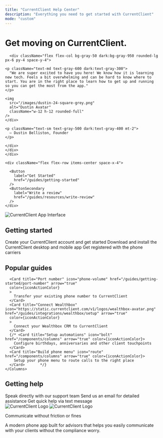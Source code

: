 ```yaml
---
title: "CurrentClient Help Center"
description: "Everything you need to get started with CurrentClient"
mode: "custom"
---
```



<div className="bg-gray-50 dark:bg-gray-950 border-t border-gray-200 dark:border-gray-800 py-12 relative">

<div className="max-w-6xl px-6 md:px-12 mx-auto relative">
  
  <div className="relative z-10 bg-white dark:bg-gray-950 ring-1 rounded-2xl ring-gray-200 dark:ring-gray-800 px-12 pt-12">

<div className="flex flex-col lg:flex-row  justify-between pb-12 px-4">
  <div className="lg:w-1/2 lg:pr-12 mb-8 lg:mb-0">
    <div className="flex flex-col mb-6 space-y-6">
      <h1 className="text-2xl text-gray-900 dark:text-white font-medium">
        Get moving on <b>CurrentClient</b>.
      </h1>
          
      
      <div className="flex flex-col bg-gray-50 dark:bg-gray-950 rounded-lg px-6 py-4 space-y-4">

    <p className="text-md text-gray-600 dark:text-gray-300">
      "We are super excited to have you here! We know how it is learning new tech. Feels a bit overwhelming and can be hard to know where to start. You are in the right place to learn how to get up and running so you can get the most from the app."
    </p>

<div className="flex flex-row items-center space-x-4">
<div className="flex ring-2 ring-gray-200 dark:ring-gray-800 rounded-full">

    <img
      src="/images/dustin-24-square-grey.png"
      alt="Dustin Avatar"
      className="w-12 h-12 rounded-full"
    />
    </div>

    <p className="text-sm text-gray-500 dark:text-gray-400 mt-2">
      — Dustin Belliston, Founder
    </p>

    </div>
    </div>
    </div>

    <div className="flex flex-row items-center space-x-4">

      <Button
        label="Get Started"
        href="/guides/getting-started"
      />
      <ButtonSecondary
        label="Write a review"
        href="/guides/resources/write-review"
      />
    </div>

  </div>
  <div className="lg:w-2/5">
    <img
      src="/images/apppair.png"
      alt="CurrentClient App Interface"
      className="w-2/3 h-auto rounded-lg mx-auto"
    />
  </div>
</div>

<div className="px-4 pt-8 pb-16 space-y-12 rounded-lg">
  <div>
    <h2 className="text-2xl text-gray-900 dark:text-white font-normal mb-6">Getting started</h2>
    <Columns cols={3}>
      <Card title="Signup" icon="user-plus" href="/guides/getting-started/signup" arrow="true" 
      color={iconActionColor}
      >
        Create your CurrentClient account and get started
      </Card>
      <Card title="Install apps" icon="download" href="/guides/getting-started/install-apps" arrow="true" color={iconActionColor}>
        Download and install the CurrentClient desktop and mobile app
      </Card>
      <Card title="Register firm" icon="building"  href="/guides/getting-started/register-firm" arrow="true" color={iconActionColor}>
        Get registered with the phone carriers
      </Card>
    </Columns>
  </div>

  <div>
    <h2 className="text-2xl text-gray-900 dark:text-white font-normal mb-6">Popular guides</h2>
    <Columns cols={3}>

      <Card title="Port number" icon="phone-volume" href="/guides/getting-started/port-number" arrow="true"
      color={iconActionColor}
      >
        Transfer your existing phone number to CurrentClient
      </Card>
      <Card title="Connect Wealthbox" icon="https://static.currentclient.com/v1/logos/wealthbox-avatar.png" href="/guides/integrations/wealthbox/setup" arrow="true"
      color={iconActionColor}
      >
        Connect your Wealthbox CRM to CurrentClient
      </Card>
      {/* <Card title="Setup automations" icon="bolt" href="/components/columns" arrow="true" color={iconActionColor}>
        Configure birthdays, anniversaries and other client touchpoints
      </Card>
      <Card title="Build phone menu" icon="route" href="/components/columns" arrow="true" color={iconActionColor}>
        Setup your phone menu to route calls to the right place
      </Card>       */}
    </Columns>

  </div>

  <div>
    <h2 className="text-2xl text-gray-900 dark:text-white font-normal mb-6">Getting help</h2>
    <Columns cols={3}>
      <Card title="Call us" icon="phone" href="/guides/resources/support" arrow="true" color={iconActionColor}>
        Speak directly with our support team
      </Card>
      <Card title="Email us" icon="envelope" href="/guides/resources/support" arrow="true" color={iconActionColor}>
        Send us an email for detailed assistance
      </Card>
      <Card title="Text us" icon="comments" href="/guides/resources/support" arrow="true" color={iconActionColor}>
        Get quick help via text message
      </Card>
    </Columns>
  </div>
</div>
    
  </div>

  <div className="py-12">
    <div className="flex items-center mb-4">
      <img
        src="/logo/cc-full-black.png"
        alt="CurrentClient Logo"
        className="h-8 w-auto dark:hidden"
      />
      <img
        src="/logo/cc-full-white.png"
        alt="CurrentClient Logo"
        className="h-8 w-auto hidden dark:block"
      />
    </div>
    <p className="pl-2 text-sm font-semibold text-gray-600 dark:text-gray-300">Communicate without friction or fines</p>
    <p className="pl-2 text-sm text-gray-400 max-w-md dark:text-gray-300">A modern phone app built for advisors that helps you easily communicate with your clients without the compliance worry.</p>
  </div>


</div>



</div>
